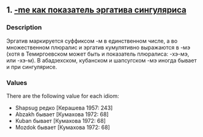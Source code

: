 ## 1. <a href = 'https://agricolamz.github.io/The_Circassian_Isoglosses_Database/1.html'>-me как показатель эргатива сингуляриса</a>
### Description

Эргатив маркируется суффиксом -м в единственном числе, а во множественном плюралис и эргатив кумулятивно выражаются в -мэ (хотя в Темиргоевском может быть и показатель плюралиса: -хэ-мэ, или -хэ-м). В абадзехском, кубанском и шапсугском -мэ иногда бывает и при сингулярисе.


### Values
There are the following value for each idiom:

* Shapsug редко [Керашева 1957: 243]
* Abzakh бывает [Кумахова 1972: 68]
* Kuban бывает [Кумахова 1972: 68]
* Mozdok бывает [Кумахова 1972: 68]

